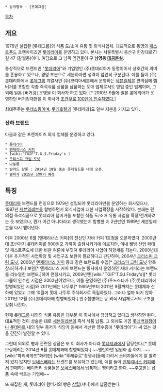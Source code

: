  * 상위항목 : [롯데그룹]
[[목차]]
== 개요 ==
1979년 설립된 [롯데그룹]의 식품 도/소매 유통 및 외식사업체. 대표적으로 동명의 [[패스트푸드]] 프랜차이즈인 [[롯데리아]]를 운영하고 있다.
본사는 서울특별시 용산구 한강대로71길 47 (갈월동)이다. 여담으로 그 남쪽 옆건물이 구 '''남영동 [[대공분실]]'''. 

통상적으로 브랜드인 "[[롯데리아]]"와 기업명인 (주)롯데리아가 동명이어서 상호간의 의미를 혼용하고 있으나, 경영 부분으로 세분하자면 성격이 엄연히 구분된다. 예를 들어 (주)롯데리아에서 [[롯데그룹]] 계열사인 (주)코리아세븐에서 운영하는 [[세븐일레븐]] 편의점에 햄버거를 포함한 각종 즉석식품 상품을 납품하는 도매 업체로서도 영업 중인 업체이며, 그 외에 일본 [버거킹] 운영을 이 회사가 하고 있다. [* 2010년 9월에 일본 롯데리아가 운영하던 버거킹재팬을 이 회사가 [http://www.hankyung.com/news/app/newsview.php?aid=2010090231241 조건부로 100엔에 인수하였다.]]

최대주주는 [[롯데쇼핑]]이며, [[롯데호텔]]과 [롯데제과]도 일부 지분을 가지고 있다. 
=== 산하 브랜드 ===
다음과 같은 프랜차이즈 외식 업체를 운영하고 있다.
 * [[롯데리아]]
 * [[엔제리너스 커피]]
 * [wiki:"TGIF"T.G.I.Friday's ]
 * [[크리스피 크림 도넛]]
 * [[나뚜루]]
 * 빌라드 샬롯 : 2014년 10월 중순 롯데월드몰 내에 오픈.
 * [[별미가]] [http://www.hankyung.com/news/app/newsview.php?aid=2015010888941 2015년 상반기 예정]
== 특징 ==
[[롯데리아]] 브랜드를 런칭으로 1979년 설립되어 롯데리아만을 운영하는 회사였으나, 1997년 [[세븐일레븐]]을 합병하면서 외식사업에 대한 사업확장을 시작하였다. 본래는 편의점 즉석식품으로 롯데리아 햄버거를 포함한 식품 도/소매 유통 사업을 확장/전개하려는 듯 보였으나, 뭔가 이건 아니다라고 생각했는지 합병한 지 2년만인 1999년 세븐일레븐을 다시 뱉어낸다. 

이후 2000년 6월 [엔제리너스 커피]의 전신인 자바 커피 1호점을 오픈하였다. 2000년대 초반까지 롯데리아를 900점포 가까이 출점시키기에 이르지만, 이내 웰빙 산업 확대 및 패스트푸드에 대한 비판 여론에 부딪혀 롯데리아 사업이 하향세를 겪는다. 2000년대 이후 추가적인 사업확장 및 사업구조 보완이 필요하다고 판단하여, 2004년 [[크리스피 크림 도넛]], 2006년 [[엔제리너스 커피]] 등과 같은 브랜드를 수입[* [[크리스피 크림 도넛]] 항목 참조]하거나 보완[* 엔제리너스 커피 브랜드는 동사에서 운영하던 자바 커피라는 브랜드를 리뉴얼한 브랜드.]하여 런칭시키고, 2009년엔 [wiki:"TGIF"T.G.I.Friday's][* 롯데그룹이 인수한 시점은 2002년이었으나, 이를 운영하던 (주)푸드스타가 (주)롯데리아에 합병되었던 시점]와 2011년에는 나뚜루[* 1995년부터 2011년 9월까지는 롯데제과 산하에 있었고 그해 10월에 롯데 나뚜루 주식회사로 독립하였다. 그러나 얼마 되지 않아 2011년 12월 (주)롯데리아에 합병되었다.] 인수합병하는 등 외식 사업체로서의 구조를 갖춰 나간다. 

현재 [[롯데그룹]] 내외의 식품 유통은 대부분 이 회사에서 담당하고 있다고 생각하면 된다. 대표적인 것이 상술한 대로 [[세븐일레븐]]의 즉석 식품 납품. 그 외에도 가끔 [[롯데백화점]]이나 [[롯데마트]] 내의 일부 중저가 식당가 등에서 계산한 영수증에 "롯데리아"가 써 있는 것을 간간히 발견할 수 있다.

그런데 의외로 빵과 관련된 상품은 또 이 회사가 아니라 [[롯데제과]]에서 담당한다.[* 롯데브랑제리는 2014년 8월 롯데제과에 합병되었다.] ~~웬만하면 일원화 좀 하지...~~ [wiki:"파리바게뜨"화려한] [wiki:"뚜레쥬르"경쟁사]들에 가려서 소비자들에게 잘 알려져 있지 않지만 [[보네스뻬]]라는 브랜드를 보유하고 있는데, 예를 들어 [[엔제리너스 커피]]에서 판매하는 베이커리 상품들은 [[보네스뻬]]에서 납품하는 빵이라고 한다. ~~주고받는 납품 속에 싹트는 기업애~~

또 복잡한 게, 롯데리아 햄버거의 빵은 [[삼립]](샤니)에서 납품받는다.
